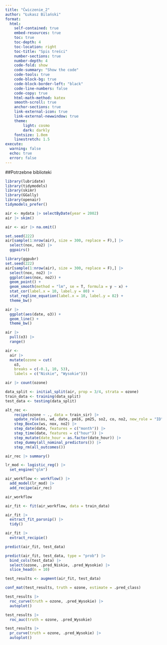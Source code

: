```yaml
---
title: "Ćwiczenie_2"
author: "Łukasz Bilański"
format: 
  html:
    self-contained: true
    embed-resources: true
    toc: true
    toc-depth: 4
    toc-location: right
    toc-title: "Spis treści"
    number-sections: true
    number-depth: 4
    code-fold: show
    code-summary: "Show the code"
    code-tools: true
    code-block-bg: true
    code-block-border-left: "black"
    code-line-numbers: false
    code-copy: true
    html-math-method: katex
    smooth-scroll: true
    anchor-sections: true
    link-external-icon: true
    link-external-newwindow: true
    theme:
        light: cosmo
        dark: darkly
    fontsize: 1.0em
    linestretch: 1.5
execute:
  warning: false
  echo: true
  error: false
---
```


##Potrzebne biblioteki

```r
library(lubridate)
library(tidymodels) 
library(skimr) 
library(GGally) 
library(openair) 
tidymodels_prefer()
```

```r
air <- mydata |> selectByDate(year = 2002) 
air |> skim()
```


```r
air <- air |> na.omit()
```

```r
set.seed(222)
air[sample(1:nrow(air), size = 300, replace = F),] |> 
  select(nox, no2) |> 
  ggpairs()
```


```r
library(ggpubr)
set.seed(222)
air[sample(1:nrow(air), size = 300, replace = F),] |> 
  select(nox, no2) |> 
  ggplot(aes(nox, no2)) +
  geom_point() +
  geom_smooth(method = "lm", se = T, formula = y ~ x) + 
  stat_cor(label.x = 10, label.y = 80) + 
  stat_regline_equation(label.x = 10, label.y = 82) +
  theme_bw()
```


```r
air |>    
  ggplot(aes(date, o3)) +     
  geom_line() +     
  theme_bw()
```

```r
air |> 
  pull(o3) |> 
  range()  
```


```r
air <-
  air |>
  mutate(ozone = cut(
    o3,
    breaks = c(-0.1, 10, 53),
    labels = c("Niskie", "Wysokie")))
```

```r
air |> count(ozone)
```

```r
data_split <- initial_split(air, prop = 3/4, strata = ozone)
train_data <- training(data_split)
test_data <- testing(data_split)
```

```r
alt_rec <- 
    recipe(ozone ~ ., data = train_sir) |>  
    update_role(os, wd, date, pm16, pm25, so2, co, no2, new_role = "ID") |>  
    step_BoxCox(ws, nox, no2) |>
    step_date(date, features = c("month")) |>  
    step_time(date, features = c("hour")) |>  
    step_mutate(date_hour = as.factor(date_hour)) |>  
    step_dummy(all_nominal_predictors()) |>  
    step_rm(all_outcomes())
```


```r
air_rec |> summary()
```

```r
lr_mod <- logistic_reg() |> 
  set_engine("glm")

air_workflow <- workflow() |> 
  add_model(lr_mod) |> 
  add_recipe(air_rec)

air_workflow
```
```r
air_fit <- fit(air_workflow, data = train_data)
```



```r
air_fit |> 
  extract_fit_parsnip() |> 
  tidy()
```

```r
air_fit |> 
  extract_recipie()
```


```r
predict(air_fit, test_data)
```

```r
predict(air_fit, test_data, type = "prob") |> 
  bind_cols(test_data) |> 
  select(ozone, .pred_Niskie, .pred_Wysokie) |> 
  slice_head(n = 10)
```

```r
test_results <- augment(air_fit, test_data)

conf_mat(test_results, truth = ozone, estimate = .pred_class)

test_results |> 
  roc_curve(truth = ozone, .pred_Wysokie) |> 
  autoplot()

test_results |> 
  roc_auc(truth = ozone, .pred_Wysokie)
```

```r
test_results |> 
  pr_curve(truth = ozone, .pred_Wysokie) |> 
  autoplot()
```










